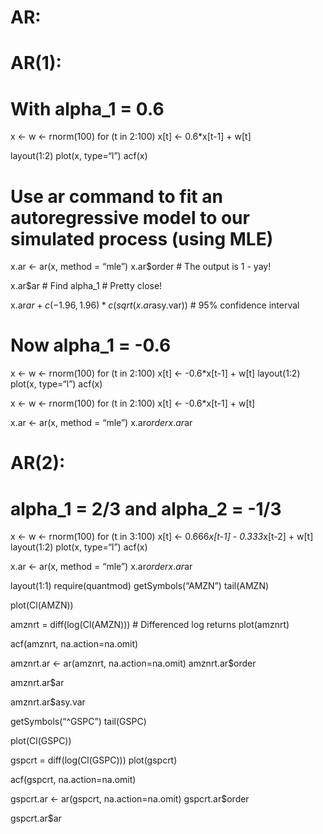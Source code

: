 # AR:

# AR(1):

# With alpha_1 = 0.6
x <- w <- rnorm(100)
for (t in 2:100) x[t] <- 0.6*x[t-1] + w[t]

layout(1:2)
plot(x, type="l")
acf(x)

# Use ar command to fit an autoregressive model to our simulated process (using MLE)
x.ar <- ar(x, method = "mle")
x.ar$order 
# The output is 1 - yay!

x.ar$ar # Find alpha_1
# Pretty close!

x.ar$ar + c(-1.96, 1.96)*c(sqrt(x.ar$asy.var)) # 95% confidence interval

# Now alpha_1 = -0.6
x <- w <- rnorm(100)
for (t in 2:100) x[t] <- -0.6*x[t-1] + w[t]
layout(1:2)
plot(x, type="l")
acf(x)

x <- w <- rnorm(100)
for (t in 2:100) x[t] <- -0.6*x[t-1] + w[t]

x.ar <- ar(x, method = "mle")
x.ar$order
x.ar$ar



# AR(2):
# alpha_1 = 2/3 and alpha_2 = -1/3
x <- w <- rnorm(100)
for (t in 3:100) x[t] <- 0.666*x[t-1] - 0.333*x[t-2] + w[t]
layout(1:2)
plot(x, type="l")
acf(x)

x.ar <- ar(x, method = "mle")
x.ar$order
x.ar$ar

layout(1:1)
require(quantmod)
getSymbols("AMZN")
tail(AMZN)

plot(Cl(AMZN))

amznrt = diff(log(Cl(AMZN))) # Differenced log returns
plot(amznrt)

acf(amznrt, na.action=na.omit)

amznrt.ar <- ar(amznrt, na.action=na.omit)
amznrt.ar$order

amznrt.ar$ar

amznrt.ar$asy.var

getSymbols("^GSPC")
tail(GSPC)

plot(Cl(GSPC))

gspcrt = diff(log(Cl(GSPC)))
plot(gspcrt)

acf(gspcrt, na.action=na.omit)

gspcrt.ar <- ar(gspcrt, na.action=na.omit)
gspcrt.ar$order

gspcrt.ar$ar

